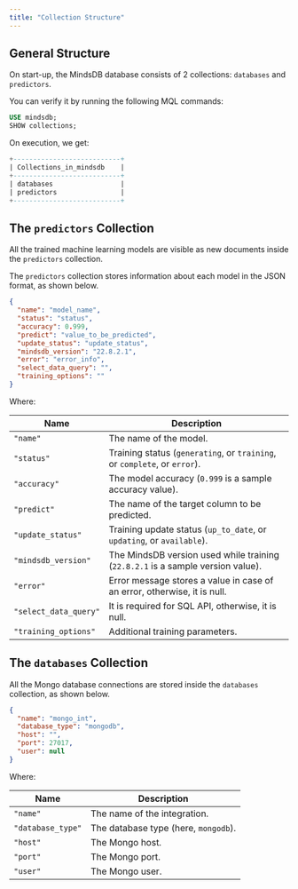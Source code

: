 ```yaml
---
title: "Collection Structure"
---
```


## General Structure

On start-up, the MindsDB database consists of 2 collections: `databases` and
`predictors`.

You can verify it by running the following MQL commands:

```sql
USE mindsdb;
SHOW collections;
```

On execution, we get:

```sql
+---------------------------+
| Collections_in_mindsdb    |
+---------------------------+
| databases                 |
| predictors                |
+---------------------------+
```

## The `predictors` Collection

All the trained machine learning models are visible as new documents inside the
`predictors` collection.

The `predictors` collection stores information about each model in the JSON
format, as shown below.

```json
{
  "name": "model_name",
  "status": "status",
  "accuracy": 0.999,
  "predict": "value_to_be_predicted",
  "update_status": "update_status",
  "mindsdb_version": "22.8.2.1",
  "error": "error_info",
  "select_data_query": "",
  "training_options": ""
}
```

Where:

| Name                  | Description                                                                     |
| --------------------- | ------------------------------------------------------------------------------- |
| `"name"`              | The name of the model.                                                          |
| `"status"`            | Training status (`generating`, or `training`, or `complete`, or `error`).       |
| `"accuracy"`          | The model accuracy (`0.999` is a sample accuracy value).                        |
| `"predict"`           | The name of the target column to be predicted.                                  |
| `"update_status"`     | Training update status (`up_to_date`, or `updating`, or `available`).           |
| `"mindsdb_version"`   | The MindsDB version used while training (`22.8.2.1` is a sample version value). |
| `"error"`             | Error message stores a value in case of an error, otherwise, it is null.        |
| `"select_data_query"` | It is required for SQL API, otherwise, it is null.                              |
| `"training_options"`  | Additional training parameters.                                                 |

## The `databases` Collection

All the Mongo database connections are stored inside the `databases` collection,
as shown below.

```json
{
  "name": "mongo_int",
  "database_type": "mongodb",
  "host": "",
  "port": 27017,
  "user": null
}
```

Where:

| Name              | Description                          |
| ----------------- | ------------------------------------ |
| `"name"`          | The name of the integration.         |
| `"database_type"` | The database type (here, `mongodb`). |
| `"host"`          | The Mongo host.                      |
| `"port"`          | The Mongo port.                      |
| `"user"`          | The Mongo user.                      |
